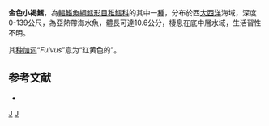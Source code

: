 {{Speciesbox
| image = Physiculus fulvus.jpg
| image_caption = 金色小褐鱈
| status = NE
| status_system = iucn3.1
| trend = unknow
| genus = Physiculus
| species = fulvus
| authority = [[Bean|Bean]], 1884
| synonyms = 
}}
'''金色小褐鱈'''，為[[輻鰭魚綱|輻鰭魚綱]][[鱈形目|鱈形目]][[稚鱈科|稚鱈科]]的其中一[[種|種]]，分布於西[[大西洋|大西洋]]海域，深度0-139公尺，為亞熱帶海水魚，體長可達10.6公分，棲息在底中層水域，生活習性不明。

其[[种加词|种加词]]“''Fulvus''”意为“红黄色的”。

==参考文献==
*{{FishBase_species|genus=Physiculus|species=fulvus|year=2016|month=1}}

{{Taxonbar|from=Q2998224}}

[[Category:小褐鱈屬|J]]
[[Category:1884年描述的鱼类|J]]


{{鱈形目小作品}}